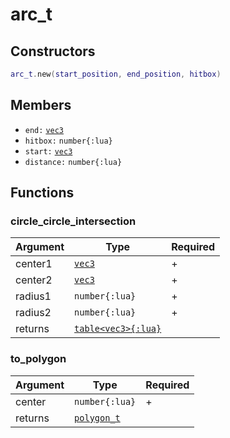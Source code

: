 # arc_t

## Constructors

```lua
arc_t.new(start_position, end_position, hitbox)
```

## Members

- `end:` [`vec3`](/structs/math/vec3)
- `hitbox:` `number{:lua}`
- `start:` [`vec3`](/structs/math/vec3)
- `distance:` `number{:lua}`

## Functions

### circle_circle_intersection

| Argument | Type                                      | Required |
| -------- | ----------------------------------------- | -------- |
| center1  | [`vec3`](/structs/math/vec3)              | +        |
| center2  | [`vec3`](/structs/math/vec3)              | +        |
| radius1  | `number{:lua}`                            | +        |
| radius2  | `number{:lua}`                            | +        |
| returns  | [`table<vec3>{:lua}`](/structs/math/vec3) |          |

### to_polygon

| Argument | Type                                   | Required |
| -------- | -------------------------------------- | -------- |
| center   | `number{:lua}`                         | +        |
| returns  | [`polygon_t`](/structs/math/polygon_t) |          |
